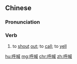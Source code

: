 ==Chinese==
{{zh-forms}}

===Pronunciation===
{{zh-pron
|m=hūhǎn
|c=fu1 haam3
|h=pfs=fû-ham
|cat=v
}}

===Verb===
{{zh-verb}}

# to [[shout]] [[out]]; to [[call]]; to [[yell]]

[[hu:呼喊]]
[[mg:呼喊]]
[[chr:呼喊]]
[[zh:呼喊]]